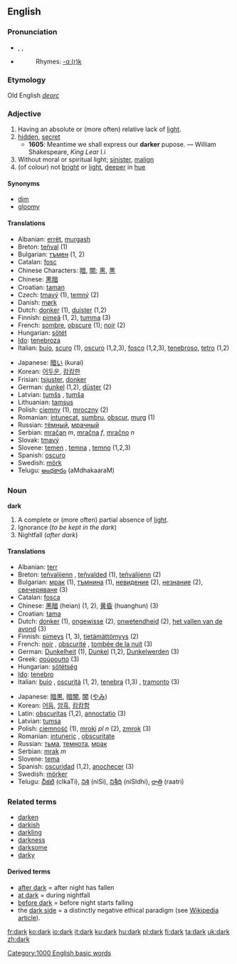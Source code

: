 ==English==

{{rank|terms|sort|town|436|dark|ye|common|subject}}

===Pronunciation===
*{{AHD|därk}}, {{IPA|/dɑː(r)k/}}, {{SAMPA|/dA:(r)k/}}
*{{audio|en-us-dark.ogg|Audio (US)}}
*:Rhymes: [[Rhymes:English:-ɑː(r)k|-ɑː(r)k]]
===Etymology===
Old English ''[[deorc]]''
===Adjective===
{{en-ad2|'''dark'''|'''[[darker]]'''|'''[[darkest]]'''}}

# Having an absolute or (more often) relative lack of [[light]].
# [[hidden]], [[secret]]
#*'''1605''': Meantime we shall express our '''darker''' pupose. — William Shakespeare, ''King Lear'' I.i
# Without moral or spiritual light; [[sinister]], [[malign]]
# (of colour) not [[bright]] or [[light]], [[deep]]er in [[hue]]

====Synonyms====
*[[dim]]
*[[gloomy]]

====Translations====
{{top}}
*Albanian: [[errët]], [[murgash]]
*Breton: [[teñval]] (1)
*Bulgarian: [[тъмен]] (1, 2)
*Catalan: [[fosc]]
*Chinese Characters: [[暗]], [[闇]]; [[黑]], [[黒]]
*Chinese: [[黑暗]]
*Croatian: [[taman]]
*Czech: [[tmavý]] (1), [[temný]] (2)
*Danish: [[mørk]]
*Dutch: [[donker]] (1), [[duister]] (1,2)
*Finnish: [[pimeä]] (1, 2), [[tumma]] (3)
*French: [[sombre]], [[obscure]] (1); [[noir]] (2)
*Hungarian: [[sötét]]
*[[Ido]]: [[tenebroza]]
*Italian: [[buio]], [[scuro]] (1), [[oscuro]] (1,2,3), [[fosco]] (1,2,3), [[tenebroso]], [[tetro]] (1,2)
{{mid}}
*Japanese: [[暗い]] (kurai)
*Korean: [[어두운]], [[캄캄한]]
*Frisian: [[tsjuster]], [[donker]]
*German: [[dunkel]] (1,2), [[düster]] (2)
*Latvian: [[tumšs]] {{m}}, [[tumša]] {{f}}
*Lithuanian: [[tamsus]]
*Polish: [[ciemny]] {{m}} (1), [[mroczny]] {{m}} (2)
*Romanian: [[intunecat]], [[sumbru]], [[obscur]], [[murg]] (1)
*Russian: [[тёмный]], [[мрачный]]
*Serbian: [[mračan]] ''m'', [[mračna]] ''f'', [[mračno]] ''n''
*Slovak: [[tmavý]]
*Slovene: [[temen]] {{m}}, [[temna]] {{f}}, [[temno]] {{n}} (1,2,3)
*Spanish: [[oscuro]]
*Swedish: [[mörk]]
*Telugu: [[అంధకారం]] (aMdhakaaraM)
{{bottom}}

===Noun===
'''dark'''

# A complete or (more often) partial absence of [[light]].
# Ignorance (''to be kept in the dark'')
# Nightfall (''after dark'')

====Translations====
{{top}}
*Albanian: [[terr]] {{m}}
*Breton: [[teñvalijenn]] {{f}}, [[teñvalded]] {{f}} (1), [[teñvalijenn]] (2)
*Bulgarian: [[мрак]] {{m}} (1), [[тъмнина]] {{f}} (1), [[невидение]] {{n}} (2), [[незнание]] {{n}} (2), [[свечеряване]] {{n}} (3)
*Catalan: [[fosca]] {{f}}
*Chinese: [[黑暗]] (heian) (1, 2), [[黄昏]] (huanghun) (3)
*Croatian: [[tama]]
*Dutch: [[donker]] {{n}} (1), [[ongewisse]] (2), [[onwetendheid]] {{f}} (2), [[het vallen van de avond]] (3)
*Finnish: [[pimeys]] (1, 3), [[tietämättömyys]] (2)
*French: [[noir]] {{m}}, [[obscurité]] {{f}}, [[tombée de la nuit]] (3)
*German: [[Dunkelheit]] {{f}} (1), [[Dunkel]] {{n}} (1,2), [[Dunkelwerden]] (3)
*Greek: [[σούρουπο]] (3)
*Hungarian: [[sötétség]]
*[[Ido]]: [[tenebro]]
*Italian: [[buio]] {{m}}, [[oscurità]] {{f}} (1, 2), [[tenebra]] (1,3) {{f}}, [[tramonto]] {{m}} (3)
{{mid}}
*Japanese: [[暗黒]], [[暗闇]], [[闇]] ([[やみ]])
*Korean: [[어둠]], [[암흑]], [[캄캄함]]
*Latin: [[obscuritas]] (1,2), [[annoctatio]] (3)
*Latvian: [[tumsa]] {{f}}
*Polish: [[ciemność]] {{f}} (1), [[mroki]] ''pl n'' (2), [[zmrok]] {{m}} (3)
*Romanian: [[intuneric]] {{n}}, [[obscuritate]] {{f}}
*Russian: [[тьма]], [[темнота]], [[мрак]]
*Serbian: [[mrak]] ''m''
*Slovene: [[tema]] {{f}}
*Spanish: [[oscuridad]] {{f}} (1,2), [[anochecer]] {{m}} (3)
*Swedish: [[mörker]]
*Telugu: [[చీకటి]] (cIkaTi), [[నిశి]] (niSi), [[నిశీధి]] (niSIdhi), [[రాత్రి]] (raatri)
{{bottom}}

===Related terms===
*[[darken]]
*[[darkish]]
*[[darkling]]
*[[darkness]]
*[[darksome]]
*[[darky]]

====Derived terms====
*[[after dark]] = after night has fallen
*[[at dark]] = during nightfall
*[[before dark]] = before night starts falling
* the [[dark side]] = a distinctly negative ethical paradigm (see [[w:Dark_side|Wikipedia article]]).

[[Category:1000 English basic words]]

[[fr:dark]]
[[ko:dark]]
[[io:dark]]
[[it:dark]]
[[ku:dark]]
[[hu:dark]]
[[pl:dark]]
[[fi:dark]]
[[ta:dark]]
[[uk:dark]]
[[zh:dark]]